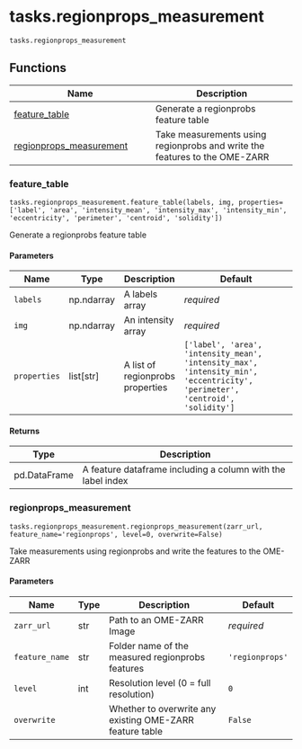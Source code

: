 # tasks.regionprops_measurement { #operetta_compose.tasks.regionprops_measurement }

`tasks.regionprops_measurement`



## Functions

| Name | Description |
| --- | --- |
| [feature_table](#operetta_compose.tasks.regionprops_measurement.feature_table) | Generate a regionprobs feature table |
| [regionprops_measurement](#operetta_compose.tasks.regionprops_measurement.regionprops_measurement) | Take measurements using regionprobs and write the features to the OME-ZARR |

### feature_table { #operetta_compose.tasks.regionprops_measurement.feature_table }

`tasks.regionprops_measurement.feature_table(labels, img, properties=['label', 'area', 'intensity_mean', 'intensity_max', 'intensity_min', 'eccentricity', 'perimeter', 'centroid', 'solidity'])`

Generate a regionprobs feature table

#### Parameters

| Name         | Type        | Description                      | Default                                                                                                                      |
|--------------|-------------|----------------------------------|------------------------------------------------------------------------------------------------------------------------------|
| `labels`     | np.ndarray  | A labels array                   | _required_                                                                                                                   |
| `img`        | np.ndarray  | An intensity array               | _required_                                                                                                                   |
| `properties` | list\[str\] | A list of regionprobs properties | `['label', 'area', 'intensity_mean', 'intensity_max', 'intensity_min', 'eccentricity', 'perimeter', 'centroid', 'solidity']` |

#### Returns

| Type         | Description                                                 |
|--------------|-------------------------------------------------------------|
| pd.DataFrame | A feature dataframe including a column with the label index |

### regionprops_measurement { #operetta_compose.tasks.regionprops_measurement.regionprops_measurement }

`tasks.regionprops_measurement.regionprops_measurement(zarr_url, feature_name='regionprops', level=0, overwrite=False)`

Take measurements using regionprobs and write the features to the OME-ZARR

#### Parameters

| Name           | Type   | Description                                              | Default         |
|----------------|--------|----------------------------------------------------------|-----------------|
| `zarr_url`     | str    | Path to an OME-ZARR Image                                | _required_      |
| `feature_name` | str    | Folder name of the measured regionprobs features         | `'regionprops'` |
| `level`        | int    | Resolution level (0 = full resolution)                   | `0`             |
| `overwrite`    |        | Whether to overwrite any existing OME-ZARR feature table | `False`         |